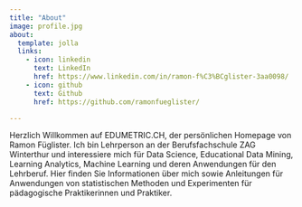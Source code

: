 ```yaml
---
title: "About"
image: profile.jpg
about:
  template: jolla
  links:
    - icon: linkedin
      text: LinkedIn
      href: https://www.linkedin.com/in/ramon-f%C3%BCglister-3aa0098/
    - icon: github
      text: Github
      href: https://github.com/ramonfueglister/

---
```


Herzlich Willkommen auf EDUMETRIC.CH, der persönlichen Homepage von Ramon Füglister. Ich bin Lehrperson an der Berufsfachschule ZAG Winterthur und interessiere mich für Data Science, Educational Data Mining, Learning Analytics, Machine Learning und deren Anwendungen für den Lehrberuf. Hier finden Sie Informationen über mich sowie Anleitungen für Anwendungen von statistischen Methoden und Experimenten für pädagogische Praktikerinnen und Praktiker.